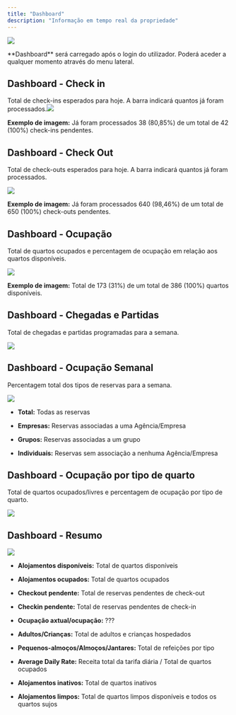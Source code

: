 ```yaml
---
title: "Dashboard"
description: "Informação em tempo real da propriedade"
---
```


![](/images/cloudpms/snapshot/pt/snapshot.png)

<Tip>
  **Dashboard** será carregado após o login do utilizador. Poderá aceder a qualquer momento através do menu lateral.
</Tip>

## Dashboard - Check in

Total de check-ins esperados para hoje. A barra indicará quantos já foram processados.![](/images/cloudpms/snapshot/check_in.png)

**Exemplo de imagem:** Já foram processados 38 (80,85%) de um total de 42 (100%) check-ins pendentes.

## Dashboard - Check Out

Total de check-outs esperados para hoje. A barra indicará quantos já foram processados.

![](/images/cloudpms/snapshot/check_out.png)

**Exemplo de imagem:** Já foram processados 640 (98,46%) de um total de 650 (100%) check-outs pendentes.

## Dashboard - Ocupação

Total de quartos ocupados e percentagem de ocupação em relação aos quartos disponíveis.

![](/images/cloudpms/snapshot/pt/occupancy.png)

**Exemplo de imagem:** Total de 173 (31%) de um total de 386 (100%) quartos disponíveis.

## Dashboard - Chegadas e Partidas

Total de chegadas e partidas programadas para a semana.

![](/images/cloudpms/snapshot/pt/arrivals_departures.png)

## Dashboard - Ocupação Semanal

Percentagem total dos tipos de reservas para a semana.

![](/images/cloudpms/snapshot/pt/occupancy_weekly.png)

* **Total:** Todas as reservas

* **Empresas:** Reservas associadas a uma Agência/Empresa

* **Grupos:** Reservas associadas a um grupo

* **Individuais:** Reservas sem associação a nenhuma Agência/Empresa

## Dashboard - Ocupação por tipo de quarto

Total de quartos ocupados/livres e percentagem de ocupação por tipo de quarto.

![](/images/cloudpms/snapshot/pt/occupancy_roomtype.png)

## Dashboard - Resumo

![](/images/cloudpms/snapshot/pt/resume.png)

* **Alojamentos disponíveis:** Total de quartos disponíveis

* **Alojamentos ocupados:** Total de quartos ocupados

* **Checkout pendente:** Total de reservas pendentes de check-out

* **Checkin pendente:** Total de reservas pendentes de check-in

* **Ocupação axtual/ocupação:** ???

* **Adultos/Crianças:** Total de adultos e crianças hospedados

* **Pequenos-almoços/Almoços/Jantares:** Total de refeições por tipo

* **Average Daily Rate:** Receita total da tarifa diária / Total de quartos ocupados

* **Alojamentos inativos:** Total de quartos inativos

* **Alojamentos limpos:** Total de quartos limpos disponíveis e todos os quartos sujos